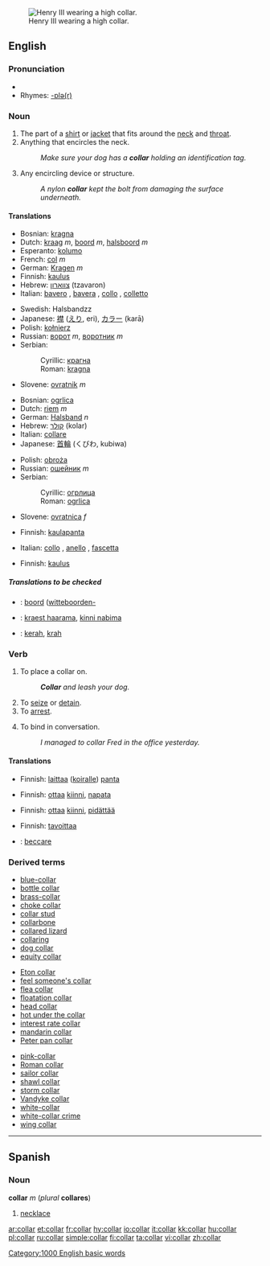 {{wikipedia}}
[[Image:Henri III Versailles.jpg|thumb|right|Henry III wearing a high collar.]]
==English==

===Pronunciation===
*{{audio|en-us-collar.ogg|Audio (US)}}
*Rhymes: [[Rhymes:English:-ɒlə(r)|-ɒlə(r)]]

===Noun===
{{en-noun}}

# The part of a [[shirt]] or [[jacket]] that fits around the [[neck]] and [[throat]].
# Anything that encircles the neck.
#:''Make sure your dog has a '''collar''' holding an identification tag.''
# Any encircling device or structure.
#:''A nylon '''collar''' kept the bolt from damaging the surface underneath.''

====Translations====
{{trans-top|part of clothing around throat}}
*Bosnian: [[kragna#Bosnian|kragna]] {{f}}
*Dutch: [[kraag]] ''m'', [[boord]] ''m'', [[halsboord]] ''m''
*Esperanto: [[kolumo]]
*French: [[col#French|col]] ''m''
*German: [[Kragen]] ''m''
*Finnish: [[kaulus]]
*Hebrew: [[צווארון]] (tzavaron)
*Italian: [[bavero]] {{m}}, [[bavera]] {{f}}, [[collo]] {{m}}, [[colletto]]  {{m}}
{{trans-mid}}
*Swedish: Halsbandzz
*Japanese: [[襟]] ([[えり]], eri), [[カラー]] (karā)
*Polish: [[kołnierz]] {{m}}
*Russian: [[ворот]] ''m'', [[воротник]] ''m''
*Serbian:
*:Cyrillic: [[крагна#Serbian|крагна]] {{f}}
*:Roman: [[kragna#Serbian|kragna]] {{f}}
*Slovene: [[ovratnik]] ''m''
{{trans-bottom}}

{{trans-top|device for restraining animal}}
*Bosnian: [[ogrlica#Bosnian|ogrlica]] {{f}}
*Dutch: [[riem]] ''m''
*German: [[Halsband]] ''n''
*Hebrew: [[קולר]] (kolar)
*Italian: [[collare]] {{m}}
*Japanese: [[首輪]] (くびわ, kubiwa)
{{trans-mid}}
*Polish: [[obroża]] {{f}}
*Russian: [[ошейник]] ''m''
*Serbian:
*:Cyrillic: [[огрлица#Serbian|огрлица]] {{f}}
*:Roman: [[ogrlica#Serbian|ogrlica]] {{f}}
*Slovene: [[ovratnica]] ''f''
{{trans-bottom}}

{{trans-top|any similar device or structure}}
*Finnish: [[kaulapanta]]
{{trans-mid}}
*Italian: [[collo]] {{m}}, [[anello]] {{m}}, [[fascetta]] {{f}}
{{trans-bottom}}

{{trans-top|job designation based on how the work is done}}
*Finnish: [[kaulus]]
{{trans-mid}}
{{trans-bottom}}

=====Translations to be checked=====
<!--Remove this section once all of the translations below have been moved into the tables above.-->
{{checktrans}}

*{{ttbc|Dutch}}: [[boord]] ([[witteboorden-]]
*{{ttbc|Estonian}}: [[kraest haarama]], [[kinni nabima]]
*{{ttbc|Indonesian}}: [[kerah]], [[krah]]

===Verb===
{{en-verb}}
#{{transitive}} To place a collar on.
#:'''''Collar''' and leash your dog.''
#To [[seize]] or [[detain]].
#To [[arrest]].
#{{transitive}} To bind in conversation.
#:''I managed to collar Fred in the office yesterday.''

====Translations====
{{trans-top|place a collar on}}
*Finnish: [[laittaa]] ([[koira|koiralle]]) [[panta]]
{{trans-mid}}
{{trans-bottom}}

{{trans-top|seize or detain}}
*Finnish: [[ottaa]] [[kiinni]], [[napata]]
{{trans-mid}}
{{trans-bottom}}

{{trans-top|arrest}}
*Finnish: [[ottaa]] [[kiinni]], [[pidättää]]
{{trans-mid}}
{{trans-bottom}}

{{trans-top|bind in conversation}}
*Finnish: [[tavoittaa]]
{{trans-mid}}
{{trans-bottom}}

{{checktrans}}
{{trans-top|translations to be checked}}
*{{ttbc|Italian}}: [[beccare]]
{{trans-bottom}}

===Derived terms===
{{top3}}
*[[blue-collar]]
*[[bottle collar]]
*[[brass-collar]]
*[[choke collar]]
*[[collar stud]]
*[[collarbone]]
*[[collared lizard]]
*[[collaring]]
*[[dog collar]]
*[[equity collar]]
{{mid3}}
*[[Eton collar]]
*[[feel someone's collar]]
*[[flea collar]]
*[[floatation collar]]
*[[head collar]]
*[[hot under the collar]]
*[[interest rate collar]]
*[[mandarin collar]]
*[[Peter pan collar]]
{{mid3}}
*[[pink-collar]]
*[[Roman collar]]
*[[sailor collar]]
*[[shawl collar]]
*[[storm collar]]
*[[Vandyke collar]]
*[[white-collar]]
*[[white-collar crime]]
*[[wing collar]]
{{bottom}}

----

==Spanish==
===Noun===
'''collar''' ''m'' (''plural'' '''collares''')

#[[necklace]]

[[Category:1000 English basic words]]

[[ar:collar]]
[[et:collar]]
[[fr:collar]]
[[hy:collar]]
[[io:collar]]
[[it:collar]]
[[kk:collar]]
[[hu:collar]]
[[pl:collar]]
[[ru:collar]]
[[simple:collar]]
[[fi:collar]]
[[ta:collar]]
[[vi:collar]]
[[zh:collar]]